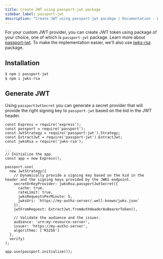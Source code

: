 ```yaml
---
title: Create JWT using passport-jwt package
sidebar_label: passport-jwt
description: "Create JWT using passport-jwt pacakge | Documentation - Web3Auth"
---
```



For your custom JWT provider, you can create JWT token using package of your choice, one of which is
`passport-jwt` package. Learn more about
[passport-jwt](https://www.passportjs.org/packages/passport-jwt/). To make the implementation
easier, we'll also use [jwks-rsa](https://www.npmjs.com/package/jwks-rsa) package.

## Installation

```bash npm2yarn
$ npm i passport-jwt
$ npm i jwks-rsa
```

## Generate JWT

Using `passportJwtSecret` you can generate a secret provider that will provide the right signing key
to `passport-jwt` based on the kid in the JWT header.

```tsx
const Express = require('express');
const passport = require('passport');
const JwtStrategy = require('passport-jwt').Strategy;
const ExtractJwt = require('passport-jwt').ExtractJwt;
const jwksRsa = require('jwks-rsa');

...
// Initialize the app.
const app = new Express();

passport.use(
  new JwtStrategy({
    // Dynamically provide a signing key based on the kid in the header and the signing keys provided by the JWKS endpoint.
    secretOrKeyProvider: jwksRsa.passportJwtSecret({
      cache: true,
      rateLimit: true,
      jwksRequestsPerMinute: 5,
      jwksUri: `https://my-authz-server/.well-known/jwks.json`
    }),
    jwtFromRequest: ExtractJwt.fromAuthHeaderAsBearerToken(),

    // Validate the audience and the issuer.
    audience: 'urn:my-resource-server',
    issuer: 'https://my-authz-server',
    algorithms: ['RS256']
  },
  verify)
);

app.use(passport.initialize());
```
